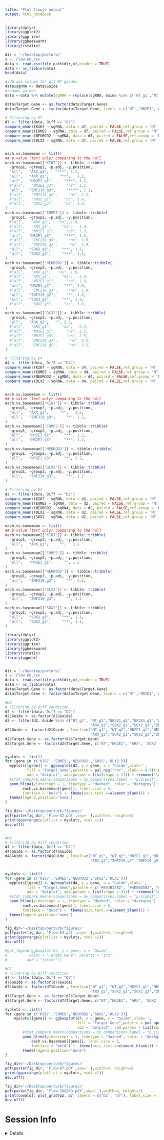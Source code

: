 ```yaml
---
title: "Plot flowjo output"
output: html_notebook
---
```



```r
library(dplyr)
library(ggplot2)
library(ggprism)
library(ggbeeswarm)
library(rstatix)

dir = '~/Desktop/perturb/'
x = 'Flow-KD.csv'
data <- read.csv(file.path(dir,x),header = TRUE)
data <- as_tibble(data)
head(data)

#add one column for all NT guides
data$sgRNA <- data$Guide
#rename guides
data <-data %>% mutate(sgRNA = replace(sgRNA, Guide %in% c('NT_g1','NT_g2'), "NT")) 

data$Target.Gene <- as.factor(data$Target.Gene)
data$Target.Gene <- factor(data$Target.Gene, levels = c('NT','NR2E1','ARX','SOX2','ZNF219','NEUROD2'))

```



```r
# Filtering by D7
d7 <- filter(data, Diff == "D7")
compare_means(KI67 ~ sgRNA, data = d7, paired = FALSE,ref.group = 'NT',method = "t.test")
compare_means(EOMES ~ sgRNA, data = d7, paired = FALSE,ref.group = 'NT',method = "t.test")
compare_means(NEUROD2 ~ sgRNA, data = d7, paired = FALSE,ref.group = 'NT',method = "t.test")
compare_means(DLX2 ~ sgRNA, data = d7, paired = FALSE,ref.group = 'NT',method = "t.test")


each.vs.basemean <- list()
## p-value (text only) comparing to the null
each.vs.basemean[['KI67']] <- tibble::tribble(
  ~group1, ~group2, ~p.adj, ~y.position,
  "all",   "ARX_g2",   "***", 1.2,
  "all",   "ARX_g1",     "**",   1.2,
  "all",   "NR2E1_g1",     "***", 1.2,
  #"all",   "NR2E1_g3",     "ns", 1.2,
  "all",   "ZNF219_g3",     "****", 1.2,
  #"all",   "ZNF219_g2",     "ns", 1.2,
  #"all",   "SOX2_g1",     "ns", 1.4,
  #"all",   "SOX2_g3",     "ns", 1.4,
)
each.vs.basemean[['EOMES']] <- tibble::tribble(
  ~group1, ~group2, ~p.adj, ~y.position,
  #"all",   "ARX_g2",   "ns", 1.9,
  #"all",   "ARX_g1",     "ns",   1.9,
  #"all",   "NR2E1_g1",     "ns", 1.9,
  "all",   "NR2E1_g3",     "***", 1.5,
  #"all",   "ZNF219_g3",     "ns", 1.9,
  #"all",   "ZNF219_g2",     "ns", 1.9,
  "all",   "SOX2_g1",     "**", 1.5,
  "all",   "SOX2_g3",     "***", 1.5,
)
each.vs.basemean[['NEUROD2']] <- tibble::tribble(
  ~group1, ~group2, ~p.adj, ~y.position,
  #"all",   "ARX_g2",   "ns", 1.9,
  #"all",   "ARX_g1",     "ns",   1.9,
  #"all",   "NR2E1_g1",     "ns", 1.9,
  "all",   "NR2E1_g3",     "**", 1.9,
  #"all",   "ZNF219_g3",     "ns", 1.9,
  "all",   "ZNF219_g2",     "*", 1.9,
  "all",   "SOX2_g1",     "**", 1.9,
  #"all",   "SOX2_g3",     "ns", 1.9,
)
each.vs.basemean[['DLX2']] <- tibble::tribble(
  ~group1, ~group2, ~p.adj, ~y.position,
  "all",   "ARX_g2",   "", 2.5,
  #"all",   "ARX_g1",     "ns",   2.5,
  #"all",   "NR2E1_g1",     "ns", 2.5,
  #"all",   "NR2E1_g3",     "ns", 2.5,
  #"all",   "ZNF219_g3",     "ns", 2.5,
  #"all",   "ZNF219_g2",     "ns", 2.5,
)

```

```r
# Filtering by D4
d4 <- filter(data, Diff == "D4")
compare_means(KI67 ~ sgRNA, data = d4, paired = FALSE,ref.group = 'NT',method = "t.test")
compare_means(EOMES ~ sgRNA, data = d4, paired = FALSE,ref.group = 'NT',method = "t.test")
compare_means(NEUROD2 ~ sgRNA, data = d4, paired = FALSE,ref.group = 'NT',method = "t.test")
compare_means(DLX2 ~ sgRNA, data = d4, paired = FALSE,ref.group = 'NT',method = "t.test")


each.vs.basemean <- list()
## p-value (text only) comparing to the null
each.vs.basemean[['KI67']] <- tibble::tribble(
  ~group1, ~group2, ~p.adj, ~y.position,
  "all",   "ARX_g1",     "*",   1.2,
  "all",   "ZNF219_g3",     "*", 1.2,
)
each.vs.basemean[['EOMES']] <- tibble::tribble(
  ~group1, ~group2, ~p.adj, ~y.position,
  "all",   "NR2E1_g1",     "**", 1.2,
  "all",   "NR2E1_g3",     "**", 1.2,
)
each.vs.basemean[['NEUROD2']] <- tibble::tribble(
  ~group1, ~group2, ~p.adj, ~y.position,
  "all",   "NR2E1_g3",     "*", 1.2,
)
each.vs.basemean[['DLX2']] <- tibble::tribble(
  ~group1, ~group2, ~p.adj, ~y.position,
  "all",   "ZNF219_g3",     "*", 1.2
)


```

```r
# Filtering by D2
d2 <- filter(data, Diff == "D2")
compare_means(KI67 ~ sgRNA, data = d2, paired = FALSE,ref.group = 'NT',method = "t.test")
compare_means(EOMES ~ sgRNA, data = d2, paired = FALSE,ref.group = 'NT',method = "t.test")
compare_means(NEUROD2 ~ sgRNA, data = d2, paired = FALSE,ref.group = 'NT',method = "t.test")
compare_means(DLX2 ~ sgRNA, data = d2, paired = FALSE,ref.group = 'NT',method = "t.test")
compare_means(SOX2 ~ sgRNA, data = d2, paired = FALSE,ref.group = 'NT',method = "t.test")

each.vs.basemean <- list()
## p-value (text only) comparing to the null
each.vs.basemean[['KI67']] <- tibble::tribble(
  ~group1, ~group2, ~p.adj, ~y.position,
  "all",   "ARX_g1",     "",   1.2
)
each.vs.basemean[['EOMES']] <- tibble::tribble(
  ~group1, ~group2, ~p.adj, ~y.position,
  "all",   "NR2E1_g1",     "", 1.2
)
each.vs.basemean[['NEUROD2']] <- tibble::tribble(
  ~group1, ~group2, ~p.adj, ~y.position,
  "all",   "ZNF219_g2",     "*", 2.5,
)
each.vs.basemean[['DLX2']] <- tibble::tribble(
  ~group1, ~group2, ~p.adj, ~y.position,
  "all",   "ZNF219_g3",     "", 1.2
)
each.vs.basemean[['SOX2']] <- tibble::tribble(
  ~group1, ~group2, ~p.adj, ~y.position,
  "all",   "SOX2_g1",     "**", 1.1,
  "all",   "SOX2_g3",     "**", 1.1,
)

```



```r
library(dplyr)
library(ggplot2)
library(ggprism)
library(ggbeeswarm)
library(rstatix)
library(ggpubr)


dir = '~/Desktop/perturb/'
x = 'Flow-KD.csv'
data <- read.csv(file.path(dir,x),header = TRUE)
data <- as_tibble(data)
data$Target.Gene <- as.factor(data$Target.Gene)
data$Target.Gene <- factor(data$Target.Gene, levels = c('NT','NR2E1','ARX','SOX2','ZNF219','NEUROD2'))

#D2
# Filtering by Diff condition
d2 <- filter(data, Diff == "D2")
d2$Guide <- as.factor(d2$Guide)
d2 <- filter(d2, Guide %in% c("NT_g1", "NT_g2","NR2E1_g1","NR2E1_g3","ARX_g1",
                                       "ARX_g2","SOX2_g1","SOX2_g3","ZNF219_g2","ZNF219_g3"))
d2$Guide <- factor(d2$Guide , levels=c("NT_g1", "NT_g2","NR2E1_g1","NR2E1_g3","ARX_g1",
                                       "ARX_g2","SOX2_g1","SOX2_g3","ZNF219_g2","ZNF219_g3"))
d2$Target.Gene <- as.factor(d2$Target.Gene)
d2$Target.Gene <- factor(d2$Target.Gene, c("NT","NR2E1", "ARX", 'SOX2','ZNF219'))


myplots <- list()
for (gene in c('KI67','EOMES','NEUROD2','SOX2','DLX2')){
  myplots[[gene]] <- ggboxplot(d2, y = gene, x = "Guide",xlab='',
          fill = "Target.Gene",palette = pal_npg("nrc", alpha = 0.7)(10),
          add = "dotplot", add.params = list(shape = 21)) + rremove("legend") + rotate_x_text(45) + 
  #stat_compare_means(comparisons = my_comparisons,label = "p.signif", hide.ns = TRUE, method = "t.test") +
  geom_hline(yintercept = 1, linetype = "dashed", color = "darkgrey") + add_pvalue(
        each.vs.basemean[[gene]], label.size = 5,
        fontface = "bold") +  theme(axis.text.x=element_blank()) + 
  theme(legend.position="none") 
}

fig_dir='~/Desktop/perturb/figures/'
pdf(paste(fig_dir, 'Flow-D2.pdf',sep=''),width=4, height=6)
print(ggarrange(plotlist = myplots, ncol =1))
dev.off()


#D4
# Filtering by Diff condition
d4 <- filter(data, Diff == "D4")
d4$Guide <- as.factor(d4$Guide)
d4$Guide <- factor(d4$Guide , levels=c("NT_g1", "NT_g2","NR2E1_g1","NR2E1_g3","ARX_g1",
                                       "ARX_g2","ZNF219_g2","ZNF219_g3"))


myplots <- list()
for (gene in c('KI67','EOMES','NEUROD2','SOX2','DLX2')){
  myplots[[gene]] <- ggboxplot(d4, y = gene, x = "Guide",xlab='',
          fill = "Target.Gene",palette = c("#E64B35B2", "#4DBBD5B2", "#00A087B2", "#F39B7FB2" ),
          add = "dotplot", add.params = list(shape = 21)) + rremove("legend") + rotate_x_text(45) + 
  #stat_compare_means(comparisons = my_comparisons,label = "p.signif", hide.ns = TRUE, method = "t.test") +
  geom_hline(yintercept = 1, linetype = "dashed", color = "darkgrey") + add_pvalue(
        each.vs.basemean[[gene]], label.size = 5,
        fontface = "bold") +  theme(axis.text.x=element_blank()) + 
  theme(legend.position="none") 
}

fig_dir='~/Desktop/perturb/figures/'
pdf(paste(fig_dir, 'Flow-D4.pdf',sep=''),width=3, height=6)
print(ggarrange(plotlist = myplots, ncol =1))
dev.off()

#get_legend(ggboxplot(d4, y = gene, x = "Guide",
#          color = "Target.Gene", palette = "jco",
#         add = "jitter"))

#D7
# Filtering by Diff condition
d7 <- filter(data, Diff == "D7")
d7$Guide <- as.factor(d7$Guide)
d7$Guide <- factor(d7$Guide , levels=c("NT_g1", "NT_g2","NR2E1_g1","NR2E1_g3","ARX_g1",
                                       "ARX_g2","SOX2_g1","SOX2_g3","ZNF219_g2","ZNF219_g3"))
d7$Target.Gene <- as.factor(d7$Target.Gene)
d7$Target.Gene <- factor(d7$Target.Gene, c("NT","NR2E1", "ARX", 'SOX2','ZNF219','NEUROD2'))

myplots <- list()
for (gene in c('KI67','EOMES','NEUROD2','SOX2','DLX2')){
    myplots[[gene]] <- ggboxplot(d7, y = gene, x = "Guide",xlab='',
                                 fill = "Target.Gene",palette = pal_npg("nrc", alpha = 0.7)(10),
                                 add = "dotplot", add.params = list(shape = 21)) + rremove("legend") + rotate_x_text(45) + 
        #stat_compare_means(comparisons = my_comparisons,label = "p.signif", hide.ns = TRUE, method = "t.test") +
        geom_hline(yintercept = 1, linetype = "dashed", color = "darkgrey") + add_pvalue(
            each.vs.basemean[[gene]], label.size = 5,
            fontface = "bold") +  theme(axis.text.x=element_blank()) + 
        theme(legend.position="none") 
}

fig_dir='~/Desktop/perturb/figures/'
pdf(paste(fig_dir, 'Flow-D7.pdf',sep=''),width=4, height=6)
print(ggarrange(plotlist = myplots, ncol =1))
dev.off()

fig_dir='~/Desktop/perturb/figures/'
pdf(paste(fig_dir, 'Flow-SOX2KD.pdf',sep=''),width=4, height=2)
print(cowplot::plot_grid(p2, p7, labels = c('D2', 'D7'), label_size = 12))
dev.off()

```


# Session Info
<details>
```r
sessionInfo()
```
</details>

